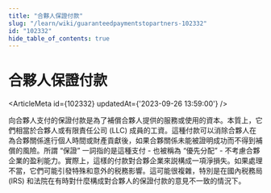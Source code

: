 ```yaml
---
title: "合夥人保證付款"
slug: "/learn/wiki/guaranteedpaymentstopartners-102332"
id: "102332"
hide_table_of_contents: true
---
```



# 合夥人保證付款

<ArticleMeta id={102332} updatedAt={'2023-09-26 13:59:00'} />
<div className='border-solid border-b border-t-0 my-4 border-[var(--ifm-color-gray-300)]' />

向合夥人支付的保證付款是為了補償合夥人提供的服務或使用的資本。本質上，它們相當於合夥人或有限責任公司 (LLC) 成員的工資。這種付款可以消除合夥人在為合夥關係進行個人時間或財產貢獻後，如果合夥關係未能被證明成功而不得到補償的風險。所謂 “保證” 一詞指的是這種支付 - 也被稱為 “優先分配” - 不考慮合夥企業的盈利能力。實際上，這樣的付款對合夥企業來説構成一項淨損失。如果處理不當，它們可能引發特殊和意外的税務影響。這可能很複雜，特別是在國內税務局 (IRS) 和法院在有時對什麼構成對合夥人的保證付款的意見不一致的情況下。
